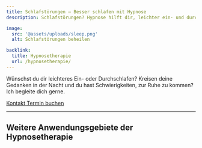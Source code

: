 ```yaml
---
title: Schlafstörungen – Besser schlafen mit Hypnose
description: Schlafstörungen? Hypnose hilft dir, leichter ein- und durchzuschlafen. Finde zur Ruhe und begleite dich auf dem Weg zu erholsamem Schlaf.

image:
  src: '@assets/uploads/sleep.png'
  alt: Schlafstörungen beheilen

backlink:
  title: Hypnosetherapie
  url: /hypnosetherapie/
---
```



<div class="relative">

<p>
  Wünschst du dir leichteres Ein- oder Durchschlafen? Kreisen deine Gedanken in der Nacht und du hast Schwierigkeiten, zur Ruhe zu kommen? Ich begleite dich
  gerne.
</p>

</div>

<div class="flex flex-wrap gap-4">
  <a data-umami-event="Home – Button Kontakt" href="/kontakt/" class="inline-flex items-center justify-center px-6 py-3 text-base leading-tight font-bold text-red-600 bg-transparent border border-red-600 rounded-full transition hover:bg-red-500 hover:text-red-50 no-underline" onclick="document.app.emitEvent('mouseDown', 'trigger-to-5');"> 
    <span class="">Kontakt</span>
  </a>
  <a
  data-umami-event="Open Calendly"
  href="https://calendly.com/bern-hypnose/erstsitzung"
  target="_blank"
  class="inline-flex no-prose items-center justify-center px-6 py-3 text-base leading-tight font-bold text-white bg-red-600 border border-red-600 rounded-full transition hover:bg-red-500 hover:text-red-50 no-underline"
>
  <span>Termin buchen</span>
</a>

</div>

<hr class="border-gray-400" />
<h2 class="text-balance">Weitere Anwendungsgebiete der Hypnosetherapie</h2>
<SubPages id="hypnotherapy" exclude="/hypnosetherapie/schlafstoerungen/" columns={3} />
